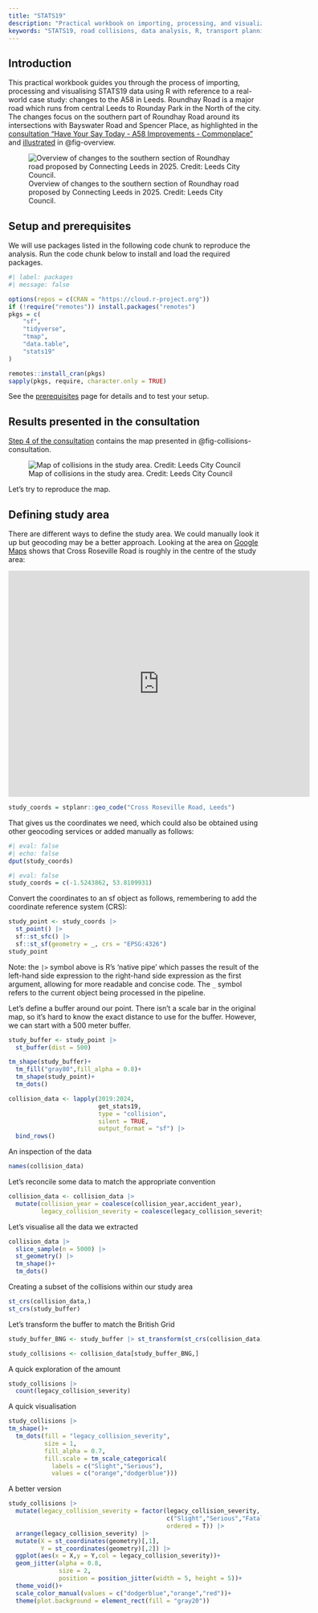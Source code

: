```yaml
---
title: "STATS19"
description: "Practical workbook on importing, processing, and visualizing STATS19 road traffic collision data using R, with a case study on the A58 in Leeds."
keywords: "STATS19, road collisions, data analysis, R, transport planning, Leeds"
---
```


<!-- https://a58improvements.commonplace.is/ -->

## Introduction

This practical workbook guides you through the process of importing, processing and visualising STATS19 data using R with reference to a real-world case study: changes to the A58 in Leeds.
Roundhay Road is a major road which runs from central Leeds to Rounday Park in the North of the city.
The changes focus on the southern part of Roundhay Road around its intersections with Bayswater Road and Spencer Place, as highlighted in the [consultation "Have Your Say Today - A58 Improvements - Commonplace"](https://a58improvements.commonplace.is/) and [illustrated](https://a58improvements.commonplace.is/en-GB/proposals/v3/proposals-and-survey?step=step1) in @fig-overview.

![Overview of changes to the southern section of Roundhay road proposed by Connecting Leeds in 2025. Credit: Leeds City Council.](images/paste-1.png){#fig-overview}

## Setup and prerequisites

We will use packages listed in the following code chunk to reproduce the analysis.
Run the code chunk below to install and load the required packages.

```r
#| label: packages
#| message: false

options(repos = c(CRAN = "https://cloud.r-project.org"))
if (!require("remotes")) install.packages("remotes")
pkgs = c(
    "sf",
    "tidyverse",
    "tmap",
    "data.table",
    "stats19"
)

remotes::install_cran(pkgs)
sapply(pkgs, require, character.only = TRUE)
```

See the [prerequisites](prerequisites) page for details and to test your setup.

## Results presented in the consultation

[Step 4 of the consultation](https://a58improvements.commonplace.is/en-GB/proposals/v3/proposals-and-survey?step=step4) contains the map presented in @fig-collisions-consultation.

![Map of collisions in the study area. Credit: Leeds City Council](images/paste-2.png){#fig-collisions-consultation}

Let's try to reproduce the map.

## Defining study area

There are different ways to define the study area.
We could manually look it up but geocoding may be a better approach.
Looking at the area on [Google Maps](https://maps.app.goo.gl/HskRsZN4aTphrfG4A) shows that Cross Roseville Road is roughly in the centre of the study area:

<iframe src="https://www.google.com/maps/embed?pb=!1m18!1m12!1m3!1d588.9481434425684!2d-1.5250005303031762!3d53.8109745901335!2m3!1f0!2f0!3f0!3m2!1i1024!2i768!4f13.1!3m3!1m2!1s0x48795c74dde958e3%3A0xc55eec5350b1f74c!2sCross%20Roseville%20Rd%2C%20Harehills%2C%20Leeds%20LS8%205NA!5e0!3m2!1sen!2suk!4v1756659076613!5m2!1sen!2suk" width="600" height="450" style="border:0;" allowfullscreen="" loading="lazy" referrerpolicy="no-referrer-when-downgrade"></iframe>


```r
study_coords = stplanr::geo_code("Cross Roseville Road, Leeds")
```

That gives us the coordinates we need, which could also be obtained using other geocoding services or added manually as follows:

```r
#| eval: false
#| echo: false
dput(study_coords)
```

```r
#| eval: false
study_coords = c(-1.5243862, 53.8109931)
```

Convert the coordinates to an sf object as follows, remembering to add the coordinate reference system (CRS):

```r
study_point <- study_coords |>
  st_point() |>
  sf::st_sfc() |>
  sf::st_sf(geometry = _, crs = "EPSG:4326") 
study_point
```

Note: the `|>` symbol above is R's 'native pipe' which passes the result of the left-hand side expression to the right-hand side expression as the first argument, allowing for more readable and concise code.
The `_` symbol refers to the current object being processed in the pipeline.

Let's define a buffer around our point. There isn't a scale bar in the original map, so it's hard to know the exact distance to use for the buffer. However, we can start with a 500 meter buffer.

```r
study_buffer <- study_point |>
  st_buffer(dist = 500)

tm_shape(study_buffer)+
  tm_fill("gray80",fill_alpha = 0.8)+
  tm_shape(study_point)+
  tm_dots()
```

```r
collision_data <- lapply(2019:2024,
                         get_stats19,
                         type = "collision",
                         silent = TRUE,
                         output_format = "sf") |> 
  bind_rows()
```

An inspection of the data

```r
names(collision_data)
```

Let's reconcile some data to match the appropriate convention

```r
collision_data <- collision_data |> 
  mutate(collision_year = coalesce(collision_year,accident_year),
         legacy_collision_severity = coalesce(legacy_collision_severity,accident_severity))
```

Let's visualise all the data we extracted

```r
collision_data |>
  slice_sample(n = 5000) |>
  st_geometry() |> 
  tm_shape()+
  tm_dots()
```

Creating a subset of the collisions within our study area

```r
st_crs(collision_data,)
st_crs(study_buffer)
```

Let's transform the buffer to match the British Grid

```r
study_buffer_BNG <- study_buffer |> st_transform(st_crs(collision_data))
```

```r
study_collisions <- collision_data[study_buffer_BNG,]
```

A quick exploration of the amount

```r
study_collisions |>
  count(legacy_collision_severity)
```

A quick visualisation

```r
study_collisions |>
tm_shape()+
  tm_dots(fill = "legacy_collision_severity",
          size = 1,
          fill_alpha = 0.7,
          fill.scale = tm_scale_categorical(
            labels = c("Slight","Serious"),
            values = c("orange","dodgerblue")))
```

A better version

```r
study_collisions |>
  mutate(legacy_collision_severity = factor(legacy_collision_severity,
                                            c("Slight","Serious","Fatal"),
                                            ordered = T)) |>
  arrange(legacy_collision_severity) |> 
  mutate(X = st_coordinates(geometry)[,1],
         Y = st_coordinates(geometry)[,2]) |> 
  ggplot(aes(x = X,y = Y,col = legacy_collision_severity))+
  geom_jitter(alpha = 0.8,
              size = 2,
              position = position_jitter(width = 5, height = 5))+
  theme_void()+
  scale_color_manual(values = c("dodgerblue","orange","red"))+
  theme(plot.background = element_rect(fill = "gray20"))
```
